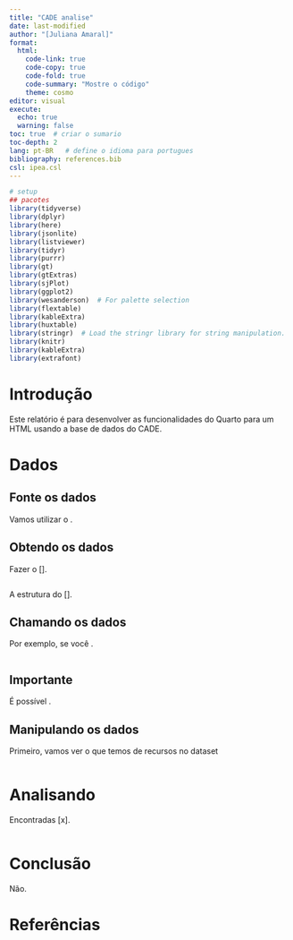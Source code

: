 ```yaml
---
title: "CADE analise"
date: last-modified
author: "[Juliana Amaral]"
format: 
  html:
    code-link: true
    code-copy: true 
    code-fold: true 
    code-summary: "Mostre o código"
    theme: cosmo
editor: visual
execute: 
  echo: true
  warning: false
toc: true  # criar o sumario
toc-depth: 2
lang: pt-BR   # define o idioma para portugues
bibliography: references.bib
csl: ipea.csl
---
```


```r
# setup
## pacotes
library(tidyverse)
library(dplyr)
library(here)
library(jsonlite)
library(listviewer)
library(tidyr)
library(purrr)
library(gt)
library(gtExtras)
library(sjPlot)
library(ggplot2)
library(wesanderson)  # For palette selection
library(flextable)
library(kableExtra)
library(huxtable)
library(stringr)  # Load the stringr library for string manipulation.
library(knitr)
library(kableExtra)
library(extrafont)
```

# Introdução

Este relatório é para desenvolver as funcionalidades do Quarto para um HTML usando a base de dados do CADE.

# Dados

## Fonte os dados

Vamos utilizar o .

## Obtendo os dados

Fazer o \[\].

```r

```

::: callout-tip
A estrutura do \[\].
:::

## Chamando os dados

Por exemplo, se você .

```r

```

::: callout-important
## Importante

É possível .
:::

## Manipulando os dados

Primeiro, vamos ver o que temos de recursos no dataset

```r

```

# Analisando

Encontradas \[x\].

```r

```

# Conclusão

Não.

# Referências
